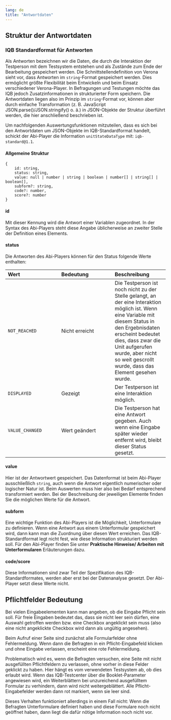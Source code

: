 ```yaml
---
lang: de
title: "Antwortdaten"
---
```


## Struktur der Antwortdaten

### IQB Standardformat für Antworten

Als Antworten bezeichnen wir die Daten, die durch die Interaktion der Testperson mit dem Testsystem entstehen und als Zustände zum Ende der Bearbeitung gespeichert werden. Die Schnittstellendefinition von Verona sieht vor, dass Antworten im `string`-Format gespeichert werden. Dies ermöglicht größte Flexibilität beim Entwickeln und beim Einsatz verschiedener Verona-Player. In Befragungen und Testungen möchte das IQB jedoch Zusatzinformationen in strukturierter Form speichern. Die Antwortdaten liegen also im Prinzip im `string`-Format vor, können aber durch einfache Transformation (z. B. JavaScript JSON.parse()/JSON.stringify() o. ä.) in JSON-Objekte der Struktur überführt werden, die hier anschließend beschrieben ist.

Um nachfolgenden Auswertungsfunktionen mitzuteilen, dass es sich bei den Antwortdaten um JSON-Objekte im IQB-Standardformat handelt, schickt der Abi-Player die Information `unitStateDataType` mit: `iqb-standard@1.1`.

#### Allgemeine Struktur

```
{
    id: string,
    status: string,
    value: null | number | string | boolean | number[] | string[] | boolean[],
    subform?: string,
    code?: number,
    score?: number
}
```
#### id
Mit dieser Kennung wird die Antwort einer Variablen zugeordnet. In der Syntax des Abi-Players steht diese Angabe üblicherweise an zweiter Stelle der Definition eines Elements.

#### status

Die Antworten des Abi-Players können für den Status folgende Werte enthalten:

| Wert | Bedeutung | Beschreibung |
| :------------- | :------------- | :------------- |
| `NOT_REACHED` | Nicht erreicht | Die Testperson ist noch nicht zu der Stelle gelangt, an der eine Interaktion möglich ist. Wenn eine Variable mit diesem Status in den Ergebnisdaten erscheint bedeutet dies, dass zwar die Unit aufgerufen wurde, aber nicht so weit gescrollt wurde, dass das Element gesehen wurde. |
| `DISPLAYED` | Gezeigt | Der Testperson ist eine Interaktion möglich. |
| `VALUE_CHANGED` | Wert geändert | Die Testperson hat eine Antwort gegeben. Auch wenn eine Eingabe später wieder entfernt wird, bleibt dieser Status gesetzt. |

#### value

Hier ist der Antwortwert gespeichert. Das Datenformat ist beim Abi-Player ausschließlich `string`, auch wenn die Antwort eigentlich numerischer oder logischer Natur ist. Beim Auswerten muss hier also bei Bedarf entsprechend transformiert werden. Bei der Beschreibung der jeweiligen Elemente finden Sie die möglichen Werte für die Antwort.

#### subform

Eine wichtige Funktion des Abi-Players ist die Möglichkeit, Unterformulare zu definieren. Wenn eine Antwort aus einem Unterformular gespeichert wird, dann kann man die Zuordnung über diesen Wert erreichen. Das IQB-Standardformat legt nicht fest, wie diese Information strukturiert werden soll. Für den Abi-Player finden Sie unter **Praktische Hinweise/ Arbeiten mit Unterformularen** Erläuterungen dazu.

#### code/score

Diese Informationen sind zwar Teil der Spezifikation des IQB-Standardformates, werden aber erst bei der Datenanalyse gesetzt. Der Abi-Player setzt diese Werte nicht.

## Pflichtfelder Bedeutung

Bei vielen Eingabeelementen kann man angeben, ob die Eingabe Pflicht sein soll. Für freie Eingaben bedeutet das, dass sie nicht leer sein dürfen, eine Auswahl getroffen werden bzw. eine Checkbox angeklickt sein muss (also eine nicht angeklickte Checkbox wird dann als ungültig angesehen).

Beim Aufruf einer Seite sind zunächst alle Formularfelder ohne Fehlermeldung. Wenn dann die Befragten in ein Pflicht-Eingabefeld klicken und ohne Eingabe verlassen, erscheint eine rote Fehlermeldung.

Problematisch wird es, wenn die Befragten versuchen, eine Seite mit nicht ausgefüllten Pflichtfeldern zu verlassen, ohne vorher in diese Felder geklickt zu haben. Hier hängt es vom verwendeten Testsystem ab, ob dies erlaubt wird. Wenn das IQB-Testcenter über die Booklet-Parameter angewiesen wird, ein Weiterblättern bei unzureichend ausgefülltem Formular zu verhindern, dann wird nicht weitergeblättert. Alle Pflicht-Eingabefelder werden dann rot markiert, wenn sie leer sind.

Dieses Verhalten funktioniert allerdings in einem Fall nicht: Wenn die Befragten Unterformulare definiert haben und diese Formulare noch nicht geöffnet haben, dann liegt die dafür nötige Information noch nicht vor.
